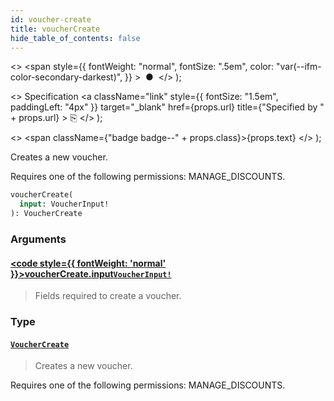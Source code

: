 ```yaml
---
id: voucher-create
title: voucherCreate
hide_table_of_contents: false
---
```


  <>
    <span
      style={{
        fontWeight: "normal",
        fontSize: ".5em",
        color: "var(--ifm-color-secondary-darkest)",
      }}
    >
      &nbsp;●&nbsp;
    </span>
  </>
);

  <>
    Specification
    <a
      className="link"
      style={{ fontSize: "1.5em", paddingLeft: "4px" }}
      target="\_blank"
      href={props.url}
      title={"Specified by " + props.url}
    >
      ⎘
    </a>
  </>
);

  <>
    <span className={"badge badge--" + props.class}>{props.text}</span>
  </>
);

Creates a new voucher.

Requires one of the following permissions: MANAGE_DISCOUNTS.

```graphql
voucherCreate(
  input: VoucherInput!
): VoucherCreate
```

### Arguments

#### [<code style={{ fontWeight: 'normal' }}>voucherCreate.<b>input</b></code>](#)<Bullet />[`VoucherInput!`](../../api-reference/discounts/inputs/voucher-input) <Badge class="secondary" text="non-null"/> <Badge class="secondary" text="input"/> <Badge class="secondary" text="discounts"/>

> Fields required to create a voucher.

### Type

#### [`VoucherCreate`](../../api-reference/discounts/objects/voucher-create) <Badge class="secondary" text="object"/> <Badge class="secondary" text="discounts"/>

> Creates a new voucher.

Requires one of the following permissions: MANAGE_DISCOUNTS.

>
